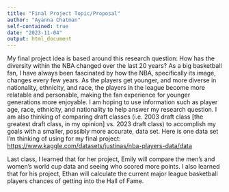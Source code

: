 ```yaml
---
title: "Final Project Topic/Proposal"
author: "Ayanna Chatman"
self-contained: true
date: "2023-11-04"
output: html_document
---
```


My final project idea is based around this research question: How has the diversity within the NBA changed over the last 20 years? As a big basketball fan, I have always been fascinated by how the NBA, specifically its image, changes every few years. As the players get younger, and more diverse in nationality, ethnicity, and race, the players in the league become more relatable and personable, making the fan experience for younger generations more enjoyable. I am hoping to use information such as player age, race, ethnicity, and nationality to help answer my research question. I am also thinking of comparing draft classes (i.e. 2003 draft class [the greatest draft class, in my opinion] vs. 2023 draft class) to accomplish my goals with a smaller, possibly more accurate, data set. Here is one data set I'm thinking of using for my final project: <https://www.kaggle.com/datasets/justinas/nba-players-data/data>

Last class, I learned that for her project, Emily will compare the men's and women's world cup data and seeing who scored more points. I also learned that for his project, Ethan will calculate the current major league basketball players chances of getting into the Hall of Fame.
